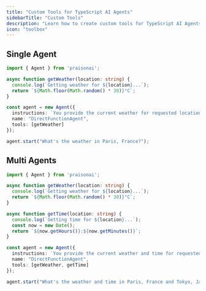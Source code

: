 ```yaml
---
title: "Custom Tools for TypeScript AI Agents"
sidebarTitle: "Custom Tools"
description: "Learn how to create custom tools for TypeScript AI Agents"
icon: "toolbox"
---
```


## Single Agent

```typescript
import { Agent } from 'praisonai';

async function getWeather(location: string) {
  console.log(`Getting weather for ${location}...`);
  return `${Math.floor(Math.random() * 30)}°C`;
}

const agent = new Agent({ 
  instructions: `You provide the current weather for requested locations.`,
  name: "DirectFunctionAgent",
  tools: [getWeather]
});

agent.start("What's the weather in Paris, France?");
``` 

## Multi Agents

```typescript
import { Agent } from 'praisonai';

async function getWeather(location: string) {
  console.log(`Getting weather for ${location}...`);
  return `${Math.floor(Math.random() * 30)}°C`;
}

async function getTime(location: string) {
  console.log(`Getting time for ${location}...`);
  const now = new Date();
  return `${now.getHours()}:${now.getMinutes()}`;
}

const agent = new Agent({ 
  instructions: `You provide the current weather and time for requested locations.`,
  name: "DirectFunctionAgent",
  tools: [getWeather, getTime]
});

agent.start("What's the weather and time in Paris, France and Tokyo, Japan?");
``` 